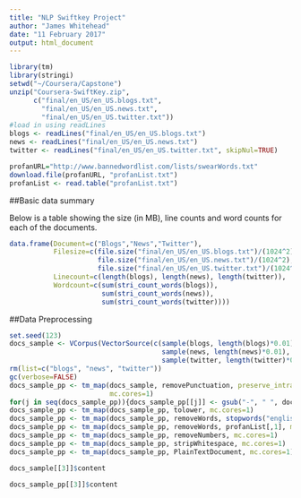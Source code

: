 ```yaml
---
title: "NLP Swiftkey Project"
author: "James Whitehead"
date: "11 February 2017"
output: html_document
---
```


```r
library(tm)
library(stringi)
setwd("~/Coursera/Capstone")
unzip("Coursera-SwiftKey.zip",
      c("final/en_US/en_US.blogs.txt",
        "final/en_US/en_US.news.txt",
        "final/en_US/en_US.twitter.txt"))
#load in using readLines
blogs <- readLines("final/en_US/en_US.blogs.txt")
news <- readLines("final/en_US/en_US.news.txt")
twitter <- readLines("final/en_US/en_US.twitter.txt", skipNul=TRUE)

profanURL="http://www.bannedwordlist.com/lists/swearWords.txt"
download.file(profanURL, "profanList.txt")
profanList <- read.table("profanList.txt")
```

##Basic data summary

Below is a table showing the size (in MB), line counts and word counts for each of the documents.

```r
data.frame(Document=c("Blogs","News","Twitter"),
           Filesize=c(file.size("final/en_US/en_US.blogs.txt")/(1024^2),
                      file.size("final/en_US/en_US.news.txt")/(1024^2),
                      file.size("final/en_US/en_US.twitter.txt")/(1024^2)),
           Linecount=c(length(blogs), length(news), length(twitter)),
           Wordcount=c(sum(stri_count_words(blogs)),
                       sum(stri_count_words(news)),
                       sum(stri_count_words(twitter))))
```

##Data Preprocessing

```r
set.seed(123)
docs_sample <- VCorpus(VectorSource(c(sample(blogs, length(blogs)*0.01),
                                      sample(news, length(news)*0.01),
                                      sample(twitter, length(twitter)*0.01))))
rm(list=c("blogs", "news", "twitter"))
gc(verbose=FALSE)
docs_sample_pp <- tm_map(docs_sample, removePunctuation, preserve_intra_word_dashes = TRUE,
                         mc.cores=1)
for(j in seq(docs_sample_pp)){docs_sample_pp[[j]] <- gsub("-", " ", docs_sample_pp[[j]])}
docs_sample_pp <- tm_map(docs_sample_pp, tolower, mc.cores=1)
docs_sample_pp <- tm_map(docs_sample_pp, removeWords, stopwords("english"), mc.cores=1)
docs_sample_pp <- tm_map(docs_sample_pp, removeWords, profanList[,1], mc.cores=1)
docs_sample_pp <- tm_map(docs_sample_pp, removeNumbers, mc.cores=1)
docs_sample_pp <- tm_map(docs_sample_pp, stripWhitespace, mc.cores=1)
docs_sample_pp <- tm_map(docs_sample_pp, PlainTextDocument, mc.cores=1)

docs_sample[[3]]$content

docs_sample_pp[[3]]$content
```
